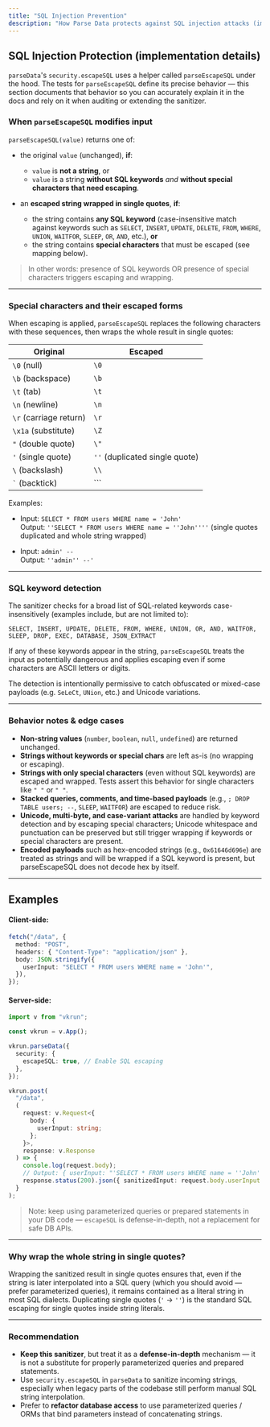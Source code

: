 ```yaml
---
title: "SQL Injection Prevention"
description: "How Parse Data protects against SQL injection attacks (implementation details)."
---
```


## SQL Injection Protection (implementation details)

`parseData`'s `security.escapeSQL` uses a helper called `parseEscapeSQL` under the hood. The tests for `parseEscapeSQL` define its precise behavior — this section documents that behavior so you can accurately explain it in the docs and rely on it when auditing or extending the sanitizer.

### When `parseEscapeSQL` modifies input

`parseEscapeSQL(value)` returns one of:

- the original `value` (unchanged), **if**:

  - `value` is **not a string**, or
  - `value` is a string **without SQL keywords** _and_ **without special characters that need escaping**.

- an **escaped string wrapped in single quotes**, **if**:
  - the string contains **any SQL keyword** (case-insensitive match against keywords such as `SELECT`, `INSERT`, `UPDATE`, `DELETE`, `FROM`, `WHERE`, `UNION`, `WAITFOR`, `SLEEP`, `OR`, `AND`, etc.), **or**
  - the string contains **special characters** that must be escaped (see mapping below).

> In other words: presence of SQL keywords OR presence of special characters triggers escaping and wrapping.

---

### Special characters and their escaped forms

When escaping is applied, `parseEscapeSQL` replaces the following characters with these sequences, then wraps the whole result in single quotes:

| Original               | Escaped                        |
| ---------------------- | ------------------------------ |
| `\0` (null)            | `\0`                           |
| `\b` (backspace)       | `\b`                           |
| `\t` (tab)             | `\t`                           |
| `\n` (newline)         | `\n`                           |
| `\r` (carriage return) | `\r`                           |
| `\x1a` (substitute)    | `\Z`                           |
| `"` (double quote)     | `\"`                           |
| `'` (single quote)     | `''` (duplicated single quote) |
| `\` (backslash)        | `\\`                           |
| `` ` `` (backtick)     | `\``                           |

Examples:

- Input: `SELECT * FROM users WHERE name = 'John'`  
  Output: `''SELECT * FROM users WHERE name = ''John''''` (single quotes duplicated and whole string wrapped)

- Input: `admin' --`  
  Output: `''admin'' --'`

---

### SQL keyword detection

The sanitizer checks for a broad list of SQL-related keywords case-insensitively (examples include, but are not limited to):

```
SELECT, INSERT, UPDATE, DELETE, FROM, WHERE, UNION, OR, AND, WAITFOR, SLEEP, DROP, EXEC, DATABASE, JSON_EXTRACT
```

If any of these keywords appear in the string, `parseEscapeSQL` treats the input as potentially dangerous and applies escaping even if some characters are ASCII letters or digits.

The detection is intentionally permissive to catch obfuscated or mixed-case payloads (e.g. `SeLeCt`, `UNion`, etc.) and Unicode variations.

---

### Behavior notes & edge cases

- **Non-string values** (`number`, `boolean`, `null`, `undefined`) are returned unchanged.
- **Strings without keywords or special chars** are left as-is (no wrapping or escaping).
- **Strings with only special characters** (even without SQL keywords) are escaped and wrapped. Tests assert this behavior for single characters like `"
"` or `" "`.
- **Stacked queries, comments, and time-based payloads** (e.g., `; DROP TABLE users; --`, `SLEEP`, `WAITFOR`) are escaped to reduce risk.
- **Unicode, multi-byte, and case-variant attacks** are handled by keyword detection and by escaping special characters; Unicode whitespace and punctuation can be preserved but still trigger wrapping if keywords or special characters are present.
- **Encoded payloads** such as hex-encoded strings (e.g., `0x61646d696e`) are treated as strings and will be wrapped if a SQL keyword is present, but parseEscapeSQL does not decode hex by itself.

---

## Examples

#### Client-side:

```ts
fetch("/data", {
  method: "POST",
  headers: { "Content-Type": "application/json" },
  body: JSON.stringify({
    userInput: "SELECT * FROM users WHERE name = 'John'",
  }),
});
```

#### Server-side:

```ts
import v from "vkrun";

const vkrun = v.App();

vkrun.parseData({
  security: {
    escapeSQL: true, // Enable SQL escaping
  },
});

vkrun.post(
  "/data",
  (
    request: v.Request<{
      body: {
        userInput: string;
      };
    }>,
    response: v.Response
  ) => {
    console.log(request.body);
    // Output: { userInput: "'SELECT * FROM users WHERE name = ''John'''" } // Escaped input
    response.status(200).json({ sanitizedInput: request.body.userInput });
  }
);
```

> Note: keep using parameterized queries or prepared statements in your DB code — `escapeSQL` is defense-in-depth, not a replacement for safe DB APIs.

---

### Why wrap the whole string in single quotes?

Wrapping the sanitized result in single quotes ensures that, even if the string is later interpolated into a SQL query (which you should avoid — prefer parameterized queries), it remains contained as a literal string in most SQL dialects. Duplicating single quotes (`'` → `''`) is the standard SQL escaping for single quotes inside string literals.

---

### Recommendation

- **Keep this sanitizer**, but treat it as a **defense-in-depth** mechanism — it is not a substitute for properly parameterized queries and prepared statements.
- Use `security.escapeSQL` in `parseData` to sanitize incoming strings, especially when legacy parts of the codebase still perform manual SQL string interpolation.
- Prefer to **refactor database access** to use parameterized queries / ORMs that bind parameters instead of concatenating strings.
